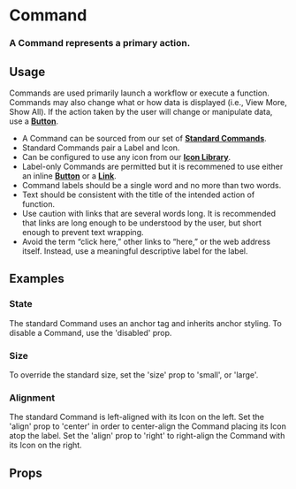
<Meta title="Work|Docs/Command" component={Command} />

# Command

### A Command represents a primary action.

<Preview withToolbar>
  <Story name="Standard">
    <Command label="Command" icon="circle_solid" />
  </Story>
</Preview>

## Usage

Commands are used primarily launch a workflow or execute a function. Commands may also change what or how data is displayed (i.e., View More, Show All). If the action taken by the user will change or manipulate data, use a **[Button](/?path=/docs/atoms-button--documentation)**.

- A Command can be sourced from our set of **[Standard Commands](/?path=/docs/application-libraries--standard-commands)**.
- Standard Commands pair a Label and Icon.
- Can be configured to use any icon from our **[Icon Library](/?path=/docs/application-libraries-icon-library--app-icons)**.
- Label-only Commands are permitted but it is recommened to use either an inline **[Button](/?path=/docs/atoms-button--documentation)** or a **[Link](/?path=/docs/application-style-guides--typography)**.
- Command labels should be a single word and no more than two words.
- Text should be consistent with the title of the intended action of function.
- Use caution with links that are several words long. It is recommended that links are long enough to be understood by the user, but short enough to prevent text wrapping.
- Avoid the term “click here,” other links to “here,” or the web address itself. Instead, use a meaningful descriptive label for the label.

## Examples

### State

The standard Command uses an anchor tag and inherits anchor styling. To disable a Command, use the 'disabled' prop.

<Preview>
  <Story name="State">
    <Grid columns="3">
      <Command icon="circle_solid" label="Active" />
      <Command icon="circle_solid" label="Disabled" disabled />
    </Grid>
  </Story>
</Preview>

### Size

To override the standard size, set the 'size' prop to 'small', or 'large'.

<Preview>
  <Story name="Size">
    <Grid columns="3">
      <Command icon="circle_solid" label="Small" size="small" />
      <Command icon="circle_solid" label="Standard" />
      <Command icon="circle_solid" label="Large" size="large" />
    </Grid>
  </Story>
</Preview>

### Alignment

The standard Command is left-aligned with its Icon on the left. Set the 'align' prop to 'center' in order to center-align the Command placing its Icon atop the label. Set the 'align' prop to 'right' to right-align the Command with its Icon on the right.

<Preview>
  <Story name="Alignment">
    <Grid columns="3">
      <Command label="Icon-Left" icon="circle_solid" />
      <Command label="Icon-Top" icon="circle_solid" align="center" />
      <Command label="Icon-Right" icon="circle_solid" align="right" />
    </Grid>
  </Story>
</Preview>

## Props

<Props of={Command} />

